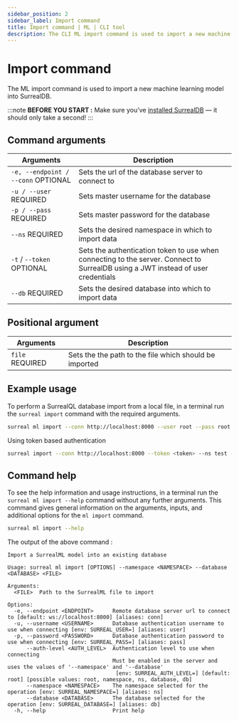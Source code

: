 ```yaml
---
sidebar_position: 2
sidebar_label: Import command
title: Import command | ML | CLI tool
description: The CLI ML import command is used to import a new machine learning model into SurrealDB.
---
```


# Import command

The ML import command is used to import a new machine learning model into SurrealDB.

:::note
__BEFORE YOU START :__ Make sure you’ve [installed SurrealDB](/docs/surrealdb/2.x/installation) — it should only take a second!
:::

## Command arguments

<table>
    <thead>
        <tr>
            <th colspan="2">Arguments</th>
            <th>Description</th>
        </tr>
    </thead>  
    <tbody>
        <tr>
            <td colspan="2">
                <code>-e, --endpoint / --conn</code>
                <l className='grey'>OPTIONAL</l>
            </td>
            <td>
            Sets the url of the database server to connect to
            </td>
        </tr>
        <tr>
            <td colspan="2">
                <code>-u / --user</code>
                <l className='yellow'>REQUIRED</l>
            </td>
            <td>
                Sets master username for the database
            </td>
        </tr>
        <tr>
            <td colspan="2">
                <code>-p / --pass</code>
                <l className='yellow'>REQUIRED</l>
            </td>
            <td>
                Sets master password for the database
            </td>
        </tr>
        <tr>
            <td colspan="2">
                <code>--ns</code>
                <l className='yellow'>REQUIRED</l>
            </td>
            <td>
                Sets the desired namespace in which to import data
            </td>
        </tr>
        <tr>
            <td colspan="2">
                <code>-t</code> / <code>--token</code>
                <l className='grey'>OPTIONAL</l>
            </td>
            <td>
                Sets the authentication token to use when connecting to the server. Connect to SurrealDB using a JWT instead of user credentials
            </td>
        </tr>
        <tr>
            <td colspan="2">
                <code>--db</code>
                <l className='yellow'>REQUIRED</l>
            </td>
            <td>
                Sets the desired database into which to import data
            </td>
        </tr>
    </tbody>
</table>

## Positional argument

<table>
    <thead>
        <tr>
            <th colspan="2">Arguments</th>
            <th>Description</th>
        </tr>
    </thead>  
    <tbody>
        <tr>
            <td colspan="2">
                <code>file</code>
                <l className='yellow'>REQUIRED</l>
            </td>
            <td>
            Sets the the path to the file which should be imported
            </td>
        </tr>
    </tbody>
</table>

## Example usage
To perform a SurrealQL database import from a local file, in a terminal run the `surreal import` command with the required arguments.

```bash
surreal ml import --conn http://localhost:8000 --user root --pass root --ns test --db test my-surrealml-model.surml
```

Using token based authentication

```bash 
surreal import --conn http://localhost:8000 --token <token> --ns test --db test my-surrealml-model.surml
```


## Command help
To see the help information and usage instructions, in a terminal run the `surreal ml import --help` command without any further arguments. This command gives general information on the arguments, inputs, and additional options for the `ml import` command.

```bash
surreal ml import --help
```

The output of the above command :


```
Import a SurrealML model into an existing database

Usage: surreal ml import [OPTIONS] --namespace <NAMESPACE> --database <DATABASE> <FILE>

Arguments:
  <FILE>  Path to the SurrealML file to import

Options:
  -e, --endpoint <ENDPOINT>      Remote database server url to connect to [default: ws://localhost:8000] [aliases: conn]
  -u, --username <USERNAME>      Database authentication username to use when connecting [env: SURREAL_USER=] [aliases: user]
  -p, --password <PASSWORD>      Database authentication password to use when connecting [env: SURREAL_PASS=] [aliases: pass]
      --auth-level <AUTH_LEVEL>  Authentication level to use when connecting
                                 Must be enabled in the server and uses the values of '--namespace' and '--database'
                                  [env: SURREAL_AUTH_LEVEL=] [default: root] [possible values: root, namespace, ns, database, db]
      --namespace <NAMESPACE>    The namespace selected for the operation [env: SURREAL_NAMESPACE=] [aliases: ns]
      --database <DATABASE>      The database selected for the operation [env: SURREAL_DATABASE=] [aliases: db]
  -h, --help                     Print help
```

<br />
